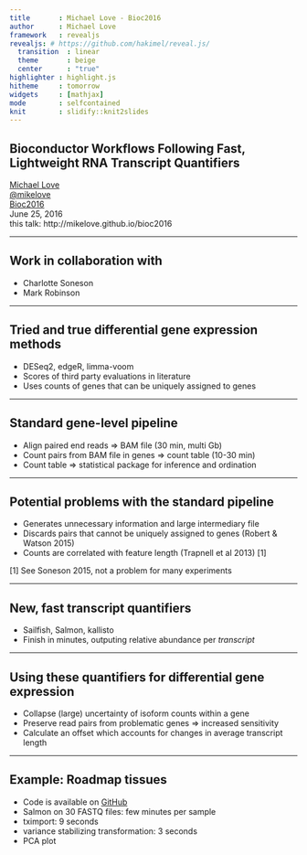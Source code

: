 ```yaml
---
title       : Michael Love - Bioc2016
author      : Michael Love
framework   : revealjs
revealjs: # https://github.com/hakimel/reveal.js/
  transition  : linear
  theme       : beige
  center      : "true"
highlighter : highlight.js
hitheme     : tomorrow
widgets     : [mathjax]
mode        : selfcontained
knit        : slidify::knit2slides
---
```


## Bioconductor Workflows Following Fast, Lightweight RNA Transcript Quantifiers

[Michael Love](http://mikelove.github.io) <br>
[@mikelove](http://twitter.com/mikelove) <br>
[Bioc2016](http://bioconductor.org/help/course-materials/2016/BioC2016/) <br>
June 25, 2016 <br>
this talk: http://mikelove.github.io/bioc2016

---

## Work in collaboration with

* Charlotte Soneson
* Mark Robinson

---

## Tried and true differential gene expression methods

* DESeq2, edgeR, limma-voom
* Scores of third party evaluations in literature
* Uses counts of genes that can be uniquely assigned to genes

---

## Standard gene-level pipeline

* Align paired end reads => BAM file (30 min, multi Gb)
* Count pairs from BAM file in genes => count table (10-30 min)
* Count table => statistical package for inference and ordination

---

## Potential problems with the standard pipeline

* Generates unnecessary information and large intermediary file
* Discards pairs that cannot be uniquely assigned to genes (Robert & Watson 2015)
* Counts are correlated with feature length (Trapnell et al 2013) [1]

[1] See Soneson 2015, not a problem for many experiments

---

## New, fast transcript quantifiers

* Sailfish, Salmon, kallisto
* Finish in minutes, outputing relative abundance per *transcript*

---

## Using these quantifiers for differential gene expression

* Collapse (large) uncertainty of isoform counts within a gene
* Preserve read pairs from problematic genes => increased sensitivity
* Calculate an offset which accounts for changes in average transcript length

---

## Example: Roadmap tissues

* Code is available on [GitHub](https://github.com/mikelove/roadmapSalmon)
* Salmon on 30 FASTQ files: few minutes per sample
* tximport: 9 seconds 
* variance stabilizing transformation: 3 seconds
* PCA plot

